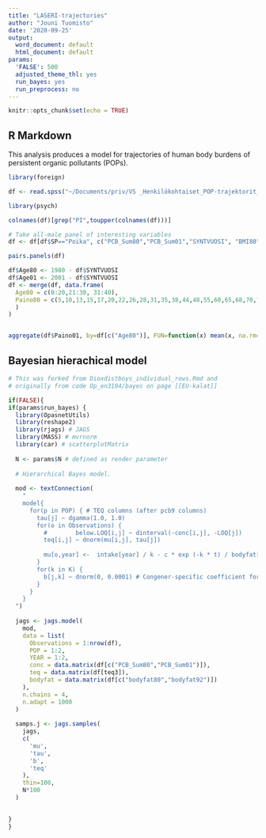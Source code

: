 ```yaml
---
title: "LASERI-trajectories"
author: "Jouni Tuomisto"
date: '2020-09-25'
output:
  word_document: default
  html_document: default
params:
  'FALSE': 500
  adjusted_theme_thl: yes
  run_bayes: yes
  run_preprocess: no
---
```


```r
knitr::opts_chunk$set(echo = TRUE)
```

## R Markdown

This analysis produces a model for trajectories of human body burdens of persistent organic pollutants (POPs).

```r
library(foreign)

df <- read.spss("~/Documents/priv/VS _Henkilökohtaiset_POP-trajektorit_LASERI-aineistossa/updated_korjattu_LASERI_data_2020_05_WORKCOPY.sav", to.data.frame = TRUE)

library(psych)

colnames(df)[grep("PI",toupper(colnames(df)))]

# Take all-male panel of interesting variables
df <- df[df$SP=="Poika", c("PCB_Sum80","PCB_Sum01","SYNTVUOSI", "BMI80","BMI01","Paino01","bodyfat80","bodyfat92")]

pairs.panels(df)

df$Age80 <- 1980 - df$SYNTVUOSI
df$Age01 <- 2001 - df$SYNTVUOSI
df <- merge(df, data.frame(
  Age80 = c(0:20,21:30, 31:40),
  Paino80 = c(5,10,13,15,17,20,22,26,28,31,35,38,44,48,55,60,65,68,70,71,72, rep(75,10),rep(80,10))
  )
)


aggregate(df$Paino01, by=df[c("Age80")], FUN=function(x) mean(x, na.rm=TRUE))

```

## Bayesian hierachical model

```r
# This was forked from Dioxdistboys_individual_rows.Rmd and
# originally from code Op_en3104/bayes on page [[EU-kalat]]

if(FALSE){
if(params$run_bayes) {
  library(OpasnetUtils)
  library(reshape2)
  library(rjags) # JAGS
  library(MASS) # mvrnorm
  library(car) # scatterplotMatrix
  
  N <- params$N # defined as render parameter
  
  # Hierarchical Bayes model.
  
  mod <- textConnection(
    "
    model{
      for(p in POP) { # TEQ columns (after pcb9 columns)
        tau[j] ~ dgamma(1.0, 1.0)
        for(o in Observations) { 
          #        below.LOQ[i,j] ~ dinterval(-conc[i,j], -LOQ[j])
          teq[i,j] ~ dnorm(mu[i,j], tau[j])
  
          mu[o,year] <-  intake[year] / k - c * exp (-k * t) / bodyfat[o,year]
        }
        for(k in K) {
          b[j,k] ~ dnorm(0, 0.0001) # Congener-specific coefficient for TEQs
        }
      }
    }
  ")
  
  jags <- jags.model(
    mod,
    data = list(
      Observations = 1:nrow(df),
      POP = 1:2,
      YEAR = 1:2,
      conc = data.matrix(df[c("PCB_Sum80","PCB_Sum01")]), 
      teq = data.matrix(df[teq3]),
      bodyfat = data.matrix(df[c("bodyfat80","bodyfat92")])
    ),
    n.chains = 4,
    n.adapt = 1000
  )
  
  samps.j <- jags.samples(
    jags, 
    c(
      'mu', 
      'tau',
      'b',
      'teq'
    ), 
    thin=100,
    N*100
  )

  
}
}
```

```r


```
